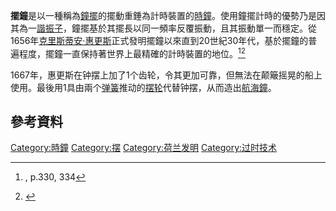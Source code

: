 {{多個問題|
{{request translation}}
{{expand|time=2012-05-21T15:16:06+00:00}}
}}
{{multiple image
| image1   = Galileo Pendulum Clock.jpg
| caption1 = 此最早的擺鐘設計由[[伽利略|伽利略]]在1637年時所構想，但從未完成。
| width1   = 138
| image2   = GB-3-Gew-Pendeluhr (Luekk).jpg
| caption2 = 維也納式校準器壁掛擺鐘
| width2   = 110
}}
'''擺鐘'''是以一種稱為[[擺|鐘擺]]的擺動重錘為計時裝置的[[時鐘|時鐘]]。使用鐘擺計時的優勢乃是因其為一[[諧振子|諧振子]]，鐘擺基於其擺長以同一頻率反覆振動，且其振動單一而穩定。從1656年[[克里斯蒂安·惠更斯|克里斯蒂安·惠更斯]]正式發明擺鐘以來直到20世紀30年代，基於擺鐘的普遍程度，擺鐘一直保持著世界上最精確的計時裝置的地位。<ref>{{cite book
|last=Milham
|first=Willis I.
|title=Time and Timekeepers
|year=1945
|publisher=MacMillan
|location=New York
|isbn=0-7808-0008-7}}, p.330, 334</ref><ref>{{cite journal
 |last        = Marrison
 |first       = Warren
 |title       = The Evolution of the Quartz Crystal Clock
 |journal     = Bell System Technical Journal
 |year        = 1948
 |volume      = 27
 |pages       = 510–588
 |url         = http://www.ieee-uffc.org/freqcontrol/marrison/Marrison.html
 |doi         = 10.1002/j.1538-7305.1948.tb01343.x
 |deadurl     = yes
 |archiveurl  = https://web.archive.org/web/20070513175811/http://www.ieee-uffc.org/freqcontrol/marrison/Marrison.html
 |archivedate = 2007-05-13
}}</ref>

1667年，惠更斯在钟摆上加了1个齿轮，令其更加可靠，但無法在颠簸摇晃的船上使用。最後用1具由兩个[[弹簧|弹簧]]推动的[[摆轮|摆轮]]代替钟摆，从而造出[[航海鐘|航海鐘]]。

==參考資料==
{{reflist}}

{{Authority control}}
[[Category:時鐘|Category:時鐘]]
[[Category:摆|Category:摆]]
[[Category:荷兰发明|Category:荷兰发明]]
[[Category:过时技术|Category:过时技术]]

{{Standard-stub}}